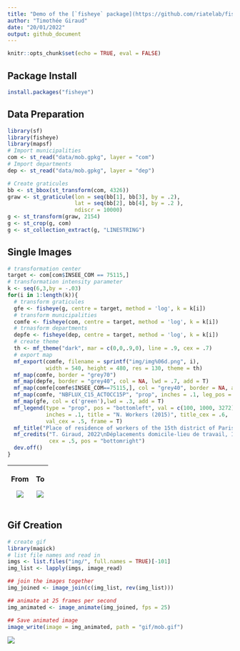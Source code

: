 ```yaml
---
title: "Demo of the [`fisheye` package](https://github.com/riatelab/fisheye)"
author: "Timothée Giraud"
date: "20/01/2022"
output: github_document
---
```


```r
knitr::opts_chunk$set(echo = TRUE, eval = FALSE)
```


## Package Install

```r
install.packages("fisheye")
```



## Data Preparation

```r
library(sf)
library(fisheye)
library(mapsf)
# Import municipalities
com <- st_read("data/mob.gpkg", layer = "com")
# Import departments
dep <- st_read("data/mob.gpkg", layer = "dep")

# Create graticules
bb <- st_bbox(st_transform(com, 4326))
graw <- st_graticule(lon = seq(bb[1], bb[3], by = .2),
                     lat = seq(bb[2], bb[4], by = .2 ),
                     ndiscr = 10000)
g <- st_transform(graw, 2154)
g <- st_crop(g, com)
g <- st_collection_extract(g, "LINESTRING")
```

## Single Images

```r
# transformation center
target <- com[com$INSEE_COM == 75115,]
# transformation intensity parameter
k <- seq(6,3,by = -.03)
for(i in 1:length(k)){
  # transform graticules
  gfe <- fisheye(g, centre = target, method = 'log', k = k[i])
  # transform municipalities
  comfe <- fisheye(com, centre = target, method = 'log', k = k[i])
  # trnasform departments
  depfe <- fisheye(dep, centre = target, method = 'log', k = k[i])
  # create theme
  th <- mf_theme("dark", mar = c(0,0,.9,0), line = .9, cex = .7)
  # export map
  mf_export(comfe, filename = sprintf("img/img%06d.png", i),
            width = 540, height = 480, res = 130, theme = th)
  mf_map(comfe, border = "grey70")
  mf_map(depfe, border = "grey40", col = NA, lwd = .7, add = T)
  mf_map(comfe[comfe$INSEE_COM==75115,], col = "grey40", border = NA, add = T)
  mf_map(comfe, "NBFLUX_C15_ACTOCC15P", "prop", inches = .1, leg_pos = NA)
  mf_map(gfe, col = c('green'),lwd = .3, add = T)
  mf_legend(type = "prop", pos = "bottomleft", val = c(100, 1000, 3272),
            inches = .1, title = "N. Workers (2015)", title_cex = .6,
            val_cex = .5, frame = T)
  mf_title("Place of residence of workers of the 15th district of Paris")
  mf_credits("T. Giraud, 2022\nDéplacements domicile-lieu de travail, INSEE 2018",
             cex = .5, pos = "bottomright")
  dev.off()
}

```

<table>
  <thead>
    <tr class="header">
      <th><p>From</p><p><img src="img/img000001.png" /></p></th>
      <th><p>To</p><p><img src="img/img000100.png" /></p></th>
    </tr>
  </thead>
</table>

## Gif Creation

```r
# create gif
library(magick)
# list file names and read in
imgs <- list.files("img/", full.names = TRUE)[-101]
img_list <- lapply(imgs, image_read)

## join the images together
img_joined <- image_join(c(img_list, rev(img_list)))

## animate at 25 frames per second
img_animated <- image_animate(img_joined, fps = 25)

## Save animated image
image_write(image = img_animated, path = "gif/mob.gif")
```

![](gif/mob.gif)


